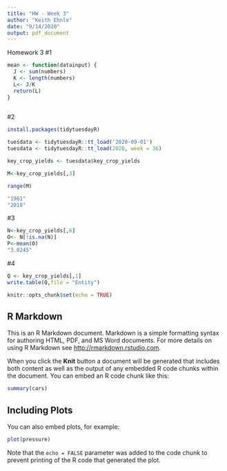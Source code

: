 ```yaml
---
title: "HW - Week 3"
author: "Keith Ehnle"
date: "9/14/2020"
output: pdf_document
---
```



Homework 3
#1
```r
mean <- function(datainput) {
  J <- sum(numbers)
  K <- length(numbers)
  L<- J/K
  return(L)
}
  
```

#2
```r
install.packages(tidytuesdayR)

tuesdata <- tidytuesdayR::tt_load('2020-09-01')
tuesdata <- tidytuesdayR::tt_load(2020, week = 36)

key_crop_yields <- tuesdata$key_crop_yields

M<-key_crop_yields[,3]

range(M)

"1961" 
"2018"
```

#3
```r
N<-key_crop_yields[,6]
O<- N[!is.na(N)]
P<-mean(O)
"3.0245"
```


#4
```r
Q <- key_crop_yields[,1]
write.table(Q,file = "Entity")
```


```r
knitr::opts_chunk$set(echo = TRUE)
```

## R Markdown

This is an R Markdown document. Markdown is a simple formatting syntax for authoring HTML, PDF, and MS Word documents. For more details on using R Markdown see <http://rmarkdown.rstudio.com>.

When you click the **Knit** button a document will be generated that includes both content as well as the output of any embedded R code chunks within the document. You can embed an R code chunk like this:

```r
summary(cars)
```

## Including Plots

You can also embed plots, for example:

```r
plot(pressure)
```

Note that the `echo = FALSE` parameter was added to the code chunk to prevent printing of the R code that generated the plot.
